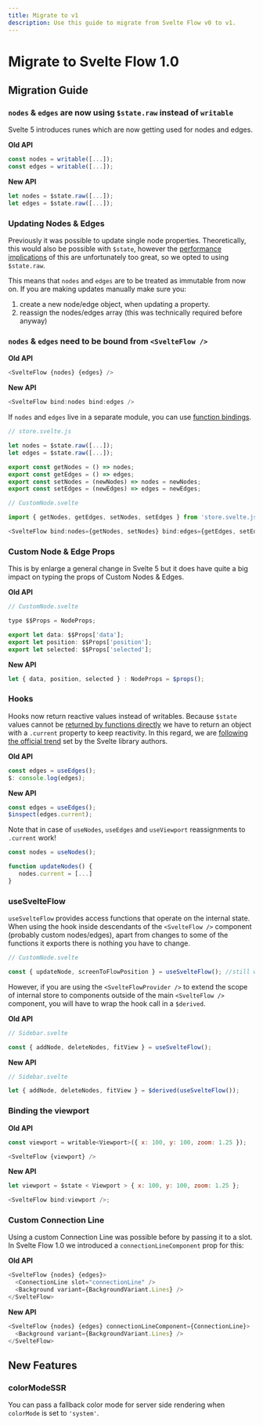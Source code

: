 ```yaml
---
title: Migrate to v1
description: Use this guide to migrate from Svelte Flow v0 to v1.
---
```


# Migrate to Svelte Flow 1.0

## Migration Guide

### `nodes` & `edges` are now using `$state.raw` instead of `writable`

Svelte 5 introduces runes which are now getting used for nodes and edges.

**Old API**

```js
const nodes = writable([...]);
const edges = writable([...]);
```

**New API**

```js
let nodes = $state.raw([...]);
let edges = $state.raw([...]);
```

### Updating Nodes & Edges

Previously it was possible to update single node properties. Theoretically, this would also be possible with `$state`, however the [performance implications](https://svelte.dev/playground/e6f804ba6da348bc8b6a0a13c59672cb?version=5.19.0) of this are unfortunately too great, so we opted to using `$state.raw`.

This means that `nodes` and `edges` are to be treated as immutable from now on. If you are making updates manually make sure you:

1. create a new node/edge object, when updating a property.
2. reassign the nodes/edges array (this was technically required before anyway)

### `nodes` & `edges` need to be bound from `<SvelteFlow />`

**Old API**

```js
<SvelteFlow {nodes} {edges} />
```

**New API**

```js
<SvelteFlow bind:nodes bind:edges />
```

If `nodes` and `edges` live in a separate module, you can use [function bindings](https://svelte.dev/docs/svelte/bind#Function-bindings).

```js
// store.svelte.js

let nodes = $state.raw([...]);
let edges = $state.raw([...]);

export const getNodes = () => nodes;
export const getEdges = () => edges;
export const setNodes = (newNodes) => nodes = newNodes;
export const setEdges = (newEdges) => edges = newEdges;

// CustomNode.svelte

import { getNodes, getEdges, setNodes, setEdges } from 'store.svelte.js';

<SvelteFlow bind:nodes={getNodes, setNodes} bind:edges={getEdges, setEdges} />
```

### Custom Node & Edge Props

This is by enlarge a general change in Svelte 5 but it does have quite a big impact on typing the props of Custom Nodes & Edges.

**Old API**

```js
// CustomNode.svelte

type $$Props = NodeProps;

export let data: $$Props['data'];
export let position: $$Props['position'];
export let selected: $$Props['selected'];
```

**New API**

```js
let { data, position, selected } : NodeProps = $props();
```

### Hooks

Hooks now return reactive values instead of writables. Because `$state` values cannot be [returned by functions directly](https://svelte.dev/docs/svelte/$state#Passing-state-into-functions) we have to return an object with a `.current` property to keep reactivity. In this regard, we are [following the official trend](https://svelte.dev/docs/svelte/svelte-reactivity#MediaQuery) set by the Svelte library authors.

**Old API**

```js
const edges = useEdges();
$: console.log(edges);
```

**New API**

```js
const edges = useEdges();
$inspect(edges.current);
```

Note that in case of `useNodes`, `useEdges` and `useViewport` reassignments to `.current` work!

```js
const nodes = useNodes();

function updateNodes() {
   nodes.current = [...]
}
```

### useSvelteFlow

`useSvelteFlow` provides access functions that operate on the internal state. When using the hook inside descendants of the `<SvelteFlow />` component (probably custom nodes/edges), apart from changes to some of the functions it exports there is nothing you have to change.

```js
// CustomNode.svelte

const { updateNode, screenToFlowPosition } = useSvelteFlow(); //still works
```

However, if you are using the `<SvelteFlowProvider />` to extend the scope of internal store to components outside of the main `<SvelteFlow />` component, you will have to wrap the hook call in a `$derived`.

**Old API**

```js
// Sidebar.svelte

const { addNode, deleteNodes, fitView } = useSvelteFlow();
```

**New API**

```js
// Sidebar.svelte

let { addNode, deleteNodes, fitView } = $derived(useSvelteFlow());
```

### Binding the viewport

**Old API**

```js
const viewport = writable<Viewport>({ x: 100, y: 100, zoom: 1.25 });

<SvelteFlow {viewport} />
```

**New API**

```js
let viewport = $state < Viewport > { x: 100, y: 100, zoom: 1.25 };

<SvelteFlow bind:viewport />;
```

### Custom Connection Line

Using a custom Connection Line was possible before by passing it to a slot. In Svelte Flow 1.0 we introduced a `connectionLineComponent` prop for this:

**Old API**

```js
<SvelteFlow {nodes} {edges}>
  <ConnectionLine slot="connectionLine" />
  <Background variant={BackgroundVariant.Lines} />
</SvelteFlow>
```

**New API**

```js
<SvelteFlow {nodes} {edges} connectionLineComponent={ConnectionLine}>
  <Background variant={BackgroundVariant.Lines} />
</SvelteFlow>
```

## New Features

### colorModeSSR

You can pass a fallback color mode for server side rendering when `colorMode` is set to `'system'`.
